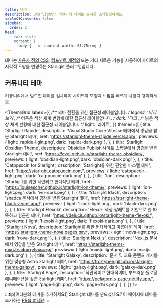 ```yaml
---
title: 테마
description: Starlight의 커뮤니티 테마로 문서를 스타일링하세요.
tableOfContents: false
sidebar:
  order: 2
head:
  - tag: style
    content: |
      body { --sl-content-width: 66.75rem; }
---
```



테마는 [사용자 정의 CSS](/ko/guides/css-and-tailwind/), [컴포넌트 재정의](/ko/guides/overriding-components/) 또는 기타 새로운 기능을 사용하여 사이트의 시각적 모양을 변경하는 Starlight 플러그인입니다.

## 커뮤니티 테마

커뮤니티에서 빌드한 테마를 설치하여 사이트의 모양과 느낌을 빠르게 사용자 정의하세요.

<ThemeGrid
	labels={{
		/** 테마 전환을 위한 접근성 레이블입니다. */
		legend: '미리보기',
		/** 어두운 색상 체계 변형에 대한 접근성 레이블입니다. */
		dark: '다크',
		/** 밝은 색상 체계 변형에 대한 접근성 레이블입니다. */
		light: '라이트',
	}}
	themes={[
		{
			title: 'Starlight Rapide',
			description:
				'Visual Studio Code Vitesse 테마에서 영감을 받은 Starlight 테마',
			href: 'https://starlight-theme-rapide.vercel.app/',
			previews: { light: 'rapide-light.png', dark: 'rapide-dark.png' },
		},
		{
			title: 'Starlight Obsidian Theme',
			description:
				'Obsidian Publish 사이트 스타일에서 영감을 받은 Starlight 테마',
			href: 'https://fevol.github.io/starlight-theme-obsidian/',
			previews: { light: 'obsidian-light.png', dark: 'obsidian-dark.png' },
		},
		{
			title: 'Catppuccin for Starlight',
			description: 'Starlight를 위한 편안한 파스텔 테마',
			href: 'https://starlight.catppuccin.com/',
			previews: { light: 'catppuccin-light.png', dark: 'catppuccin-dark.png' },
		},
		{
			title: 'Ion',
			description: 'Starlight를 위한 세련되고 현대적인 테마',
			href: 'https://louisescher.github.io/starlight-ion-theme/',
			previews: { light: 'ion-light.png', dark: 'ion-dark.png' },
		},
		{
			title: 'Starlight Black',
			description: 'shadcn 문서에서 영감을 받은 Starlight 테마',
			href: 'https://starlight-theme-black.vercel.app/',
			previews: { light: 'black-light.png', dark: 'black-dark.png' },
		},
		{
			title: 'Starlight Flexoki',
			description: 'Flexoki 색상 팔레트를 기반으로 한 따뜻하고 친근한 테마',
			href: 'https://delucis.github.io/starlight-theme-flexoki/',
			previews: { light: 'flexoki-light.png', dark: 'flexoki-dark.png' },
		},
		{
			title: 'Starlight Nova',
			description: 'Starlight를 위한 현대적이고 아름다운 테마',
			href: 'https://starlight-theme-nova.pages.dev/',
			previews: { light: 'nova-light.png', dark: 'nova-dark.png' },
		},
		{
			title: 'Starlight Next.js',
			description: 'Next.js 문서에서 영감을 받은 Starlight 테마',
			href: 'https://starlight-theme-next.trueberryless.org/',
			previews: { light: 'nextjs-light.png', dark: 'nextjs-dark.png' },
		},
		{
			title: 'Starlight Galaxy',
			description:
				'문서 및 교육 콘텐츠 게시를 위한 맞춤형 Astro Starlight 테마',
			href: 'https://frostybee.github.io/starlight-theme-galaxy/',
			previews: { light: 'galaxy-light.png', dark: 'galaxy-dark.png' },
		},
		{
			title: 'Starlight Page',
			description: '직관적이고 현대적이며, 부드러운 플로팅 애니메이션을 갖춘 Starlight 테마',
			href: 'https://pelagornis-page.netlify.app/',
			previews: { light: 'page-light.png', dark: 'page-dark.png' },
		},
	]}
/>

:::tip[여러분의 테마를 추가하세요!]
Starlight 테마를 만드셨나요?
이 페이지에 테마를 추가하는 [PR을 여세요](https://github.com/withastro/starlight/blob/main/CONTRIBUTING.md#themes)!
:::
